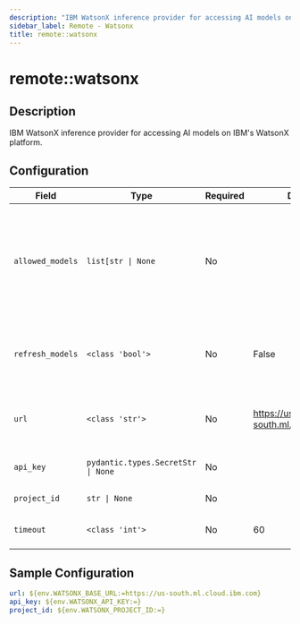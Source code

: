 ```yaml
---
description: "IBM WatsonX inference provider for accessing AI models on IBM's WatsonX platform."
sidebar_label: Remote - Watsonx
title: remote::watsonx
---
```


# remote::watsonx

## Description

IBM WatsonX inference provider for accessing AI models on IBM's WatsonX platform.

## Configuration

| Field | Type | Required | Default | Description |
|-------|------|----------|---------|-------------|
| `allowed_models` | `list[str \| None` | No |  | List of models that should be registered with the model registry. If None, all models are allowed. |
| `refresh_models` | `<class 'bool'>` | No | False | Whether to refresh models periodically from the provider |
| `url` | `<class 'str'>` | No | https://us-south.ml.cloud.ibm.com | A base url for accessing the watsonx.ai |
| `api_key` | `pydantic.types.SecretStr \| None` | No |  | The watsonx API key |
| `project_id` | `str \| None` | No |  | The Project ID key |
| `timeout` | `<class 'int'>` | No | 60 | Timeout for the HTTP requests |

## Sample Configuration

```yaml
url: ${env.WATSONX_BASE_URL:=https://us-south.ml.cloud.ibm.com}
api_key: ${env.WATSONX_API_KEY:=}
project_id: ${env.WATSONX_PROJECT_ID:=}
```

